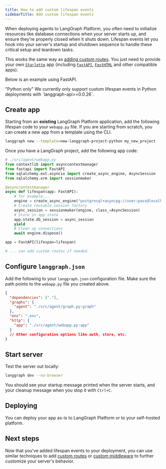 ```yaml
---
title: How to add custom lifespan events
sidebarTitle: Add custom lifespan events
---
```

When deploying agents to LangGraph Platform, you often need to initialize resources like database connections when your server starts up, and ensure they're properly closed when it shuts down. Lifespan events let you hook into your server's startup and shutdown sequence to handle these critical setup and teardown tasks.

This works the same way as [adding custom routes](/langsmith/custom-routes). You just need to provide your own [`Starlette`](https://www.starlette.io/applications/) app (including [`FastAPI`](https://fastapi.tiangolo.com/), [`FastHTML`](https://fastht.ml/) and other compatible apps).

Below is an example using FastAPI.

<Note>
"Python only"
We currently only support custom lifespan events in Python deployments with `langgraph-api>=0.0.26`.
</Note>

## Create app

Starting from an **existing** LangGraph Platform application, add the following lifespan code to your `webapp.py` file. If you are starting from scratch, you can create a new app from a template using the CLI.

```bash
langgraph new --template=new-langgraph-project-python my_new_project
```

Once you have a LangGraph project, add the following app code:

```python {highlight={19}}
# ./src/agent/webapp.py
from contextlib import asynccontextmanager
from fastapi import FastAPI
from sqlalchemy.ext.asyncio import create_async_engine, AsyncSession
from sqlalchemy.orm import sessionmaker

@asynccontextmanager
async def lifespan(app: FastAPI):
    # for example...
    engine = create_async_engine("postgresql+asyncpg://user:pass@localhost/db")
    # Create reusable session factory
    async_session = sessionmaker(engine, class_=AsyncSession)
    # Store in app state
    app.state.db_session = async_session
    yield
    # Clean up connections
    await engine.dispose()

app = FastAPI(lifespan=lifespan)

# ... can add custom routes if needed.
```

## Configure `langgraph.json`

Add the following to your `langgraph.json` configuration file. Make sure the path points to the `webapp.py` file you created above.

```json
{
  "dependencies": ["."],
  "graphs": {
    "agent": "./src/agent/graph.py:graph"
  },
  "env": ".env",
  "http": {
    "app": "./src/agent/webapp.py:app"
  }
  // Other configuration options like auth, store, etc.
}
```

## Start server

Test the server out locally:

```bash
langgraph dev --no-browser
```

You should see your startup message printed when the server starts, and your cleanup message when you stop it with `Ctrl+C`.

## Deploying

You can deploy your app as-is to LangGraph Platform or to your self-hosted platform.

## Next steps

Now that you've added lifespan events to your deployment, you can use similar techniques to add [custom routes](/langsmith/custom-routes) or [custom middleware](/langsmith/custom-middleware) to further customize your server's behavior.
